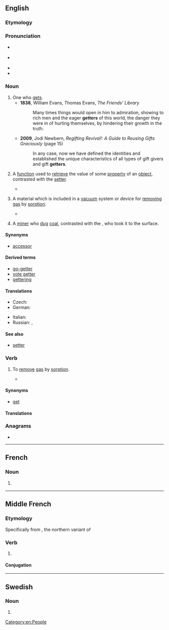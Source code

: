 {{also|Getter}}
==English==

===Etymology===
{{suffix|en|get|er}}

===Pronunciation===
* {{a|RP}} {{IPA|/ˈɡɛtə/|lang=en}}
* {{a|GA}} {{IPA|/ˈɡɛtə(ɹ)/|/-ɾə(ɹ)/|lang=en}}
* {{rhymes|ɛtə|ɛtə(ɹ)|lang=en}}
* {{hyphenation|get|ter|lang=en}}

===Noun===
{{en-noun}}

# One who [[get]]s.
#* '''1838''', William Evans, ‎Thomas Evans, ''The Friends' Library''
#*: Many times things would open in him to admiration, showing to rich men and the eager '''getters''' of this world, the danger they were in of hurting themselves, by hindering their growth in the truth.
#* '''2009''', Jodi Newbern, ''Regifting Revival!: A Guide to Reusing Gifts Graciously'' (page 15)
#*: In any case, now we have defined the identities and established the unique characteristics of all types of gift givers and gift '''getters'''.
# {{lb|en|object-oriented programming}} A [[function]] used to [[retrieve]] the value of some [[property]] of an [[object]], contrasted with the [[setter]].
#* {{quote-book
|lang=en
|year=2002
|author=James Steven Perry
|title=Java Management Extensions
|chapter=2
|isbn=0596002459
|page=47
|passage=A proper '''getter''' must return the type of its attribute.}}
# {{lb|en|sciences}} A material which is included in a [[vacuum]] system or device for [[removing]] [[gas]] by [[sorption]].
#* {{quote-book
|lang=en
|year=1979
|author=G. L. Weissler and Robert Warner Carlson
|title=Vacuum Physics and Technology
|chapter=5
|isbn=0124759149
|pages=194-195
|passage=Titanium has become the preferred '''getter''' for general vacuum-pumping applications because of its relatively high vapor pressure characteristic and its broad spectrum chemical reactivity.}}
# {{lb|en|mining|historical}} A [[miner]] who [[dig|dug]] [[coal]], contrasted with the {{m|en|putter}}, who took it to the surface.

====Synonyms====
* {{sense|computing}} [[accessor]]

====Derived terms====
* [[go-getter]]
* [[vote getter]]
* [[gettering]]

====Translations====
{{trans-top|absorbing material}}
* Czech: {{t+|cs|getr|m}}
* German: {{t|de|Getter|m}}
{{trans-mid}}
* Italian: {{t|it|getter|m}}
* Russian: {{t+|ru|геттер|m}}, {{t+|ru|газопоглотитель|m}}
{{trans-bottom}}

====See also====
* [[setter]]

===Verb===
{{en-verb}}

# {{lb|en|sciences}} To [[remove]] [[gas]] by [[sorption]].
#* {{quote-book
|lang=en
|year=2003
|author=John F. O'Hanlon
|title=A Users Guide to Vacuum Technology
|chapter=14
|isbn=0471270520
|page=247
|passage=Many reactive metals rapidly pump large quantities of active gases because they '''getter''' (react with) the gases.}}

====Synonyms====
* [[get]]

====Translations====
{{trans-top|to remove gas by sorption}}
{{trans-mid}}
{{trans-bottom}}

===Anagrams===
* {{anagrams|en|a=eegrtt|treget}}

[[Category:en:People]]

----

==French==

===Noun===
{{fr-noun|m}}
# {{lb|fr|object-oriented}} {{l|en|getter}}

----

==Middle French==

===Etymology===
Specifically from {{etyl|fro|frm}} {{m|fro|geter}}, the northern variant of {{m|fro|jeter||to throw}}

===Verb===
{{head|frm|verb}}

# {{alternative form of|iecter|lang=frm}}

====Conjugation====
{{frm-conj-er|gett}}

----

==Swedish==

===Noun===
{{head|sv|noun form}}

# {{sv-noun-form-indef-pl|get}}